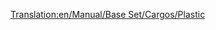 [[Translation:en/Manual/Base Set/Cargos/Plastic]]
{{en/Manual/Base Set/Cargos/Cargo|
name=Plastic|
image=en/Plasticfountains.png|
produced=[[en/Manual/Base Set/Industries/Plastic Fountains]]|
accepted=[[en/Manual/Base Set/Industries/Toy Factory]]
}}
{{en/Stub}}